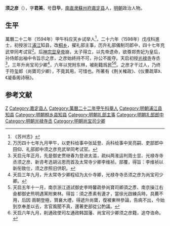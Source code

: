 '''须之彦'''（{{bd|？||？|catIdx=}}），字'''君美'''，号'''日华'''，[[南直隶|南直隶]][[蘇州府|蘇州府]][[嘉定县|嘉定县]]人，[[明朝|明朝]]政治人物。

== 生平 ==
萬曆二十二年（1594年）甲午科应天乡试举人<ref>《苏州志》</ref>，二十六年（1598年）戊戌科進士，初授浙江[[浦江|浦江]]知县，改[[桐乡|桐乡]]，擢礼部主事，历升礼部儀制司郎中，四十七年充武举同考试官<ref>万历四十七年九月甲午，以吏科给事中张延登、兵科给事中吴亮嗣、吏部郎中田仰、礼部郎中须之彦充武举同考试官。</ref>。后[[明神宗|神宗显皇帝]]崩，太子得立，以先帝遗命，欲尊郑贵妃为皇后，孙侍郎出袖中令旨示之彦，之彦始終持不可，孙公不能夺。天启初授[[光禄寺|光禄寺]]寺丞<ref>天启元年正月，先是御史贾继春为登进太滥，疏纠两淮运判周士显、光禄寺寺丞须之彦、新咨考选胡沾恩而首及太常寺少卿李维祯。部覆，得旨：李维祯以新衔致仕，须之彦照旧供职。</ref>，三年升尚宝司少卿<ref>天启三年九月，升太常寺少卿程绍为太仆寺卿，光禄寺寺丞须之彦为尚宝司少卿。</ref>，六年以党附东林，被削籍爲民<ref>天启五年十一月，南京浙江道試御史李時馨疏參尚寶司卿須之彥、南京操江右僉都御史熊明遇黨附東林。得旨：須之彥素有邊才，當徐光啟練兵時，具薦不用，后因 兩朝登極，贊襄大禮，得遞升尚寶，復被東林參論，告病不出，今始到京奉差以去，言官風聞不真，還著吏部從公酌議。</ref><ref>天启六年九月，削通政使司左通政韩国藩、尚宝司少卿须之彦籍，追夺诰命。</ref>。之彦才干过人，乃终于符玺郎（尚寶司少卿），不竟其用，可惜也。所著有《荆关榷政》、《仪曹疏草》、《凝香阁诗稿》。

==参考文献==
{{reflist}}

{{萬曆二十六年戊戌科殿試金榜}}

{{Authority control}}

{{DEFAULTSORT:X}}
[[Category:须姓|Z]]
[[Category:嘉定县人|Category:嘉定县人]]
[[Category:萬曆二十二年甲午科舉人|Category:萬曆二十二年甲午科舉人]]
[[Category:明朝浦江县知县|Category:明朝浦江县知县]]
[[Category:明朝桐乡县知县|Category:明朝桐乡县知县]]
[[Category:明朝礼部主事|Category:明朝礼部主事]]
[[Category:明朝礼部郎中|Category:明朝礼部郎中]]
[[Category:明朝光禄寺丞|Category:明朝光禄寺丞]]
[[Category:明朝尚宝司少卿|Category:明朝尚宝司少卿]]